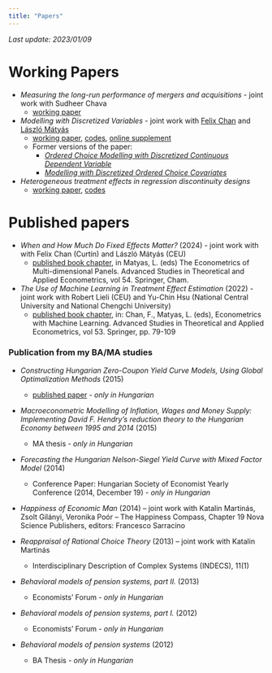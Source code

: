 ```yaml
---
title: "Papers"
---
```

*Last update: 2023/01/09*

# Working Papers
- *Measuring the long-run performance of mergers and acquisitions* - joint work with Sudheer Chava
    - [working paper](./papers/Chava_Reguly_MA_underperformance.pdf)
- *Modelling with Discretized Variables* - joint work with [Felix Chan](https://staffportal.curtin.edu.au/staff/profile/view/felix-chan-885a727c/) and [László Mátyás](http://www.personal.ceu.hu/staff/matyas/)
	- [working paper](), [codes](), [online supplement](./papers/DOC_online_supplement.pdf)
	- Former versions of the paper: 
		- *[Ordered Choice Modelling with Discretized Continuous Dependent Variable](http://www.personal.ceu.hu/staff/matyas/LHS_December2020.pdf)*
		- *[Modelling with Discretized Ordered Choice Covariates](https://github.com/regulyagoston/Split-sampling/raw/master/Modelling_with_DOC_covariates.pdf)*
- *Heterogeneous treatment effects in regression discontinuity designs*
   - [working paper](https://arxiv.org/abs/2106.11640), [codes](https://github.com/regulyagoston/RD_tree)

# Published papers

- *When and How Much Do Fixed Effects Matter?* (2024) - joint work with with Felix Chan (Curtin) and László Mátyás (CEU)
	- [published book chapter](https://link.springer.com/chapter/10.1007/978-3-031-49849-7_2), in Matyas, L. (eds) The Econometrics of Multi-dimensional Panels. Advanced Studies in Theoretical and Applied Econometrics, vol 54. Springer, Cham.
- *The Use of Machine Learning in Treatment Effect Estimation* (2022) - joint work with Robert Lieli (CEU) and Yu-Chin Hsu (National Central University and National Chengchi University)
  - [published book chapter](https://link.springer.com/chapter/10.1007/978-3-031-15149-1_3), in: Chan, F., Matyas, L. (eds), Econometrics with Machine Learning. Advanced Studies in Theoretical and Applied Econometrics, vol 53. Springer, pp. 79-109

### Publication from my BA/MA studies

- *Constructing Hungarian Zero-Coupon Yield Curve Models, Using Global Optimalization Methods* (2015)
	- [published paper](https://akk.hu/download?path=9f434155-e7f9-427f-9006-97fc5c08a140.pdf) - 
	*only in Hungarian*

- *Macroeconometric Modelling of Inflation, Wages and Money Supply: Implementing David F. Hendry's reduction theory to the Hungarian Economy between 1995 and 2014* (2015)
	- MA thesis - *only in Hungarian*

- *Forecasting the Hungarian Nelson-Siegel Yield Curve with Mixed Factor Model* (2014) 
	- Conference Paper: Hungarian Society of Economist Yearly Conference (2014, December 19) - *only in Hungarian*

- *Happiness of Economic Man* (2014) – joint work with Katalin Martinás, Zsolt Gilányi, Veronika Poór
	– The Happiness Compass, Chapter 19 Nova Science Publishers, editors: Francesco Sarracino 

- *Reappraisal of Rational Choice Theory* (2013) – joint work with Katalin Martinás
	- Interdisciplinary Description of Complex Systems (INDECS), 11(1)

- *Behavioral models of pension systems, part II.* (2013)
	- Economists’ Forum - *only in Hungarian*

- *Behavioral models of pension systems, part I.* (2012)
	- Economists’ Forum - *only in Hungarian*

- *Behavioral models of pension systems* (2012)
	- BA Thesis - *only in Hungarian*
